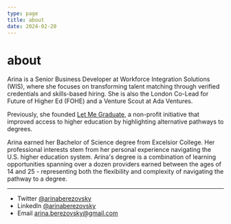 ```yaml
---
type: page
title: about
date: 2024-02-20
---
```


# about

Arina is a Senior Business Developer at Workforce Integration Solutions (WIS), where she focuses on transforming talent matching through verified credentials and skills-based hiring. She is also the London Co-Lead for Future of Higher Ed (FOHE) and a Venture Scout at Ada Ventures.

Previously, she founded [Let Me Graduate](https://letmegraduate.softr.app/), a non-profit initiative that improved access to higher education by highlighting alternative pathways to degrees.

Arina earned her Bachelor of Science degree from Excelsior College. Her professional interests stem from her personal experience navigating the U.S. higher education system. Arina's degree is a combination of learning opportunities spanning over a dozen providers earned between the ages of 14 and 25 - representing both the flexibility and complexity of navigating the pathway to a degree. 

---

- Twitter [@arinaberezovsky](https://twitter.com/arinaberezovsky)
- LinkedIn [@arinaberezovsky](https://www.linkedin.com/in/arina-berezovsky/)
- Email arina.berezovsky@gmail.com
